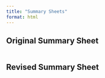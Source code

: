 ```yaml
---
title: "Summary Sheets"
format: html
---
```


## Original Summary Sheet
```r

```



## Revised Summary Sheet

```r

```


